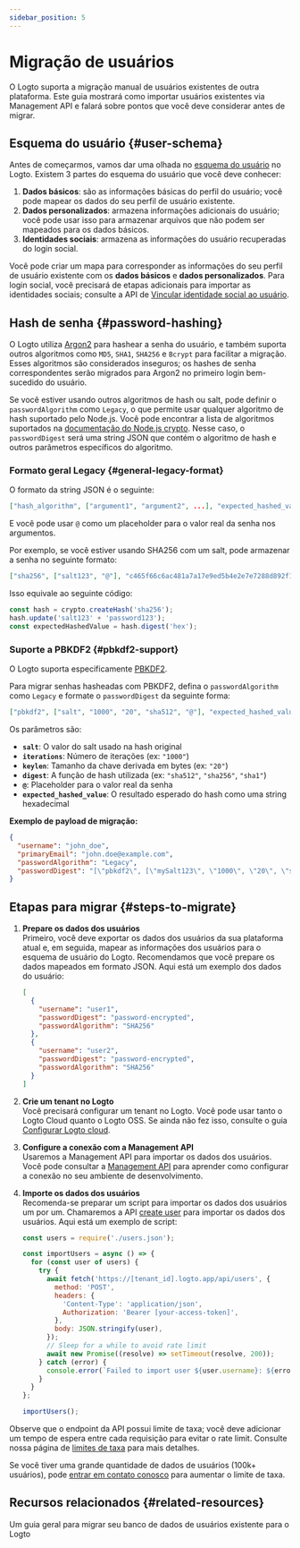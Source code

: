 ```yaml
---
sidebar_position: 5
---
```


# Migração de usuários

O Logto suporta a migração manual de usuários existentes de outra plataforma. Este guia mostrará como importar usuários existentes via Management API e falará sobre pontos que você deve considerar antes de migrar.

## Esquema do usuário \{#user-schema}

Antes de começarmos, vamos dar uma olhada no [esquema do usuário](/user-management/user-data/#user-profile) no Logto. Existem 3 partes do esquema do usuário que você deve conhecer:

1. **Dados básicos**: são as informações básicas do perfil do usuário; você pode mapear os dados do seu perfil de usuário existente.
2. **Dados personalizados**: armazena informações adicionais do usuário; você pode usar isso para armazenar arquivos que não podem ser mapeados para os dados básicos.
3. **Identidades sociais**: armazena as informações do usuário recuperadas do login social.

Você pode criar um mapa para corresponder as informações do seu perfil de usuário existente com os **dados básicos** e **dados personalizados**. Para login social, você precisará de etapas adicionais para importar as identidades sociais; consulte a API de [Vincular identidade social ao usuário](https://openapi.logto.io/operation/operation-createuseridentity).

## Hash de senha \{#password-hashing}

O Logto utiliza [Argon2](https://en.wikipedia.org/wiki/Argon2) para hashear a senha do usuário, e também suporta outros algoritmos como `MD5`, `SHA1`, `SHA256` e `Bcrypt` para facilitar a migração. Esses algoritmos são considerados inseguros; os hashes de senha correspondentes serão migrados para Argon2 no primeiro login bem-sucedido do usuário.

Se você estiver usando outros algoritmos de hash ou salt, pode definir o `passwordAlgorithm` como `Legacy`, o que permite usar qualquer algoritmo de hash suportado pelo Node.js. Você pode encontrar a lista de algoritmos suportados na [documentação do Node.js crypto](https://nodejs.org/api/crypto.html#cryptogethashes). Nesse caso, o `passwordDigest` será uma string JSON que contém o algoritmo de hash e outros parâmetros específicos do algoritmo.

### Formato geral Legacy \{#general-legacy-format}

O formato da string JSON é o seguinte:

```json
["hash_algorithm", ["argument1", "argument2", ...], "expected_hashed_value"]
```

E você pode usar `@` como um placeholder para o valor real da senha nos argumentos.

Por exemplo, se você estiver usando SHA256 com um salt, pode armazenar a senha no seguinte formato:

```json
["sha256", ["salt123", "@"], "c465f66c6ac481a7a17e9ed5b4e2e7e7288d892f12bf1c95c140901e9a70436e"]
```

Isso equivale ao seguinte código:

```ts
const hash = crypto.createHash('sha256');
hash.update('salt123' + 'password123');
const expectedHashedValue = hash.digest('hex');
```

### Suporte a PBKDF2 \{#pbkdf2-support}

O Logto suporta especificamente [PBKDF2](https://en.wikipedia.org/wiki/PBKDF2).

Para migrar senhas hasheadas com PBKDF2, defina o `passwordAlgorithm` como `Legacy` e formate o `passwordDigest` da seguinte forma:

```json
["pbkdf2", ["salt", "1000", "20", "sha512", "@"], "expected_hashed_value"]
```

Os parâmetros são:

- **`salt`**: O valor do salt usado na hash original
- **`iterations`**: Número de iterações (ex: `"1000"`)
- **`keylen`**: Tamanho da chave derivada em bytes (ex: `"20"`)
- **`digest`**: A função de hash utilizada (ex: `"sha512"`, `"sha256"`, `"sha1"`)
- **`@`**: Placeholder para o valor real da senha
- **`expected_hashed_value`**: O resultado esperado do hash como uma string hexadecimal

**Exemplo de payload de migração:**

```json
{
  "username": "john_doe",
  "primaryEmail": "john.doe@example.com",
  "passwordAlgorithm": "Legacy",
  "passwordDigest": "[\"pbkdf2\", [\"mySalt123\", \"1000\", \"20\", \"sha512\", \"@\"], \"c465f66c6ac481a7a17e9ed5b4e2e7e7288d892f12bf1c95c140901e9a70436e\"]"
}
```

## Etapas para migrar \{#steps-to-migrate}

1.  **Prepare os dados dos usuários**  
    Primeiro, você deve exportar os dados dos usuários da sua plataforma atual e, em seguida, mapear as informações dos usuários para o esquema de usuário do Logto. Recomendamos que você prepare os dados mapeados em formato JSON. Aqui está um exemplo dos dados do usuário:

    ```json
    [
      {
        "username": "user1",
        "passwordDigest": "password-encrypted",
        "passwordAlgorithm": "SHA256"
      },
      {
        "username": "user2",
        "passwordDigest": "password-encrypted",
        "passwordAlgorithm": "SHA256"
      }
    ]
    ```

2.  **Crie um tenant no Logto**  
    Você precisará configurar um tenant no Logto. Você pode usar tanto o Logto Cloud quanto o Logto OSS. Se ainda não fez isso, consulte o guia [Configurar Logto cloud](/introduction/set-up-logto-cloud/#create-logto-tenant).
3.  **Configure a conexão com a Management API**  
    Usaremos a Management API para importar os dados dos usuários. Você pode consultar a [Management API](/integrate-logto/interact-with-management-api) para aprender como configurar a conexão no seu ambiente de desenvolvimento.
4.  **Importe os dados dos usuários**  
    Recomenda-se preparar um script para importar os dados dos usuários um por um. Chamaremos a API [create user](https://openapi.logto.io/operation/operation-createuser) para importar os dados dos usuários. Aqui está um exemplo de script:

    ```jsx
    const users = require('./users.json');

    const importUsers = async () => {
      for (const user of users) {
        try {
          await fetch('https://[tenant_id].logto.app/api/users', {
            method: 'POST',
            headers: {
              'Content-Type': 'application/json',
              Authorization: 'Bearer [your-access-token]',
            },
            body: JSON.stringify(user),
          });
          // Sleep for a while to avoid rate limit
          await new Promise((resolve) => setTimeout(resolve, 200));
        } catch (error) {
          console.error(`Failed to import user ${user.username}: ${error.message}`);
        }
      }
    };

    importUsers();
    ```

Observe que o endpoint da API possui limite de taxa; você deve adicionar um tempo de espera entre cada requisição para evitar o rate limit. Consulte nossa página de [limites de taxa](/integrate-logto/interact-with-management-api/#rate-limit) para mais detalhes.

Se você tiver uma grande quantidade de dados de usuários (100k+ usuários), pode [entrar em contato conosco](https://logto.io/contact) para aumentar o limite de taxa.

## Recursos relacionados \{#related-resources}

<Url href="https://blog.logto.io/general-migration-guide">
  Um guia geral para migrar seu banco de dados de usuários existente para o Logto
</Url>
